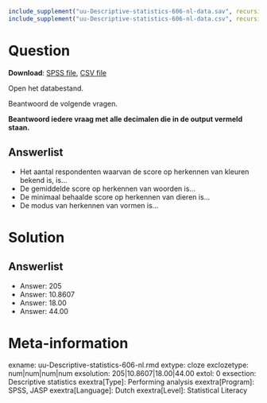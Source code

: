 ```{r, echo = FALSE, results = "hide"}
include_supplement("uu-Descriptive-statistics-606-nl-data.sav", recursive = TRUE)
include_supplement("uu-Descriptive-statistics-606-nl-data.csv", recursive = TRUE)
```

Question
========

**Download**: [SPSS file](uu-Descriptive-statistics-606-nl-data.sav), [CSV file](uu-Descriptive-statistics-606-nl-data.csv)

Open het databestand.

Beantwoord de volgende vragen. 

**Beantwoord iedere vraag met alle decimalen die in de output vermeld staan.**

Answerlist
----------
* Het aantal respondenten waarvan de score op herkennen van kleuren bekend is, is…
* De gemiddelde score op herkennen van woorden is…
* De minimaal behaalde score op herkennen van dieren is…
* De modus van herkennen van vormen is…

Solution
========

Answerlist
----------
* Answer: 205
* Answer: 10.8607
* Answer: 18.00
* Answer: 44.00


Meta-information
================
exname: uu-Descriptive-statistics-606-nl.rmd
extype: cloze
exclozetype: num|num|num|num 
exsolution: 205|10.8607|18.00|44.00
extol: 0
exsection: Descriptive statistics
exextra[Type]: Performing analysis
exextra[Program]: SPSS, JASP
exextra[Language]: Dutch
exextra[Level]: Statistical Literacy